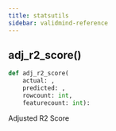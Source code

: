 ```yaml
---
title: statsutils
sidebar: validmind-reference
---
```


## adj_r2_score[()]{.muted}

```python
def adj_r2_score(
    actual: ,
    predicted: ,
    rowcount: int,
    featurecount: int):
```

Adjusted R2 Score
